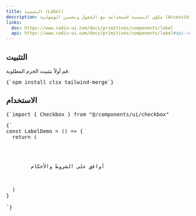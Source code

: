 ```yaml
---
title: التسمية (Label)
description: مكوّن التسمية لاستخدامه مع الحقول وتحسين الوصولية (Accessibility).
links:
  doc: https://www.radix-ui.com/docs/primitives/components/label
  api: https://www.radix-ui.com/docs/primitives/components/label#api-reference
---
```


<ComponentPreview name="label-demo" />

## التثبيت
<div className="not-prose md:px-0 px-4">
<Step>
<StepItem title="تثبيت المتطلبات">
قم أولاً بتثبيت الحزم المطلوبة:
<Pre className="language-bash">
{`npm install clsx tailwind-merge`}
</Pre>
</StepItem>
  <StepItem title="إنشاء ملف utils.ts"> 
    <ComponentUtilsText/>
    <ComponentUtils/>
  </StepItem>
  <StepItem title="إنشاء مكوّن التسمية">
    <ComponentSource name="label-demo"/>
  </StepItem>
</Step>
</div>

## الاستخدام
<div className="not-prose space-y-6">
<Pre>
{`import { Checkbox } from "@/components/ui/checkbox"
</Pre>

<Pre>{`
const LabelDemo = () => {
  return (
    <div className="flex items-center space-x-2">
      <Checkbox id="terms" />
      <Label
        htmlFor="terms"
        className="text-sm font-medium leading-none peer-disabled:cursor-not-allowed peer-disabled:opacity-70"
      >
        أوافق على الشروط والأحكام
      </Label>
    </div>
  )
}

`}</Pre>
</div>
